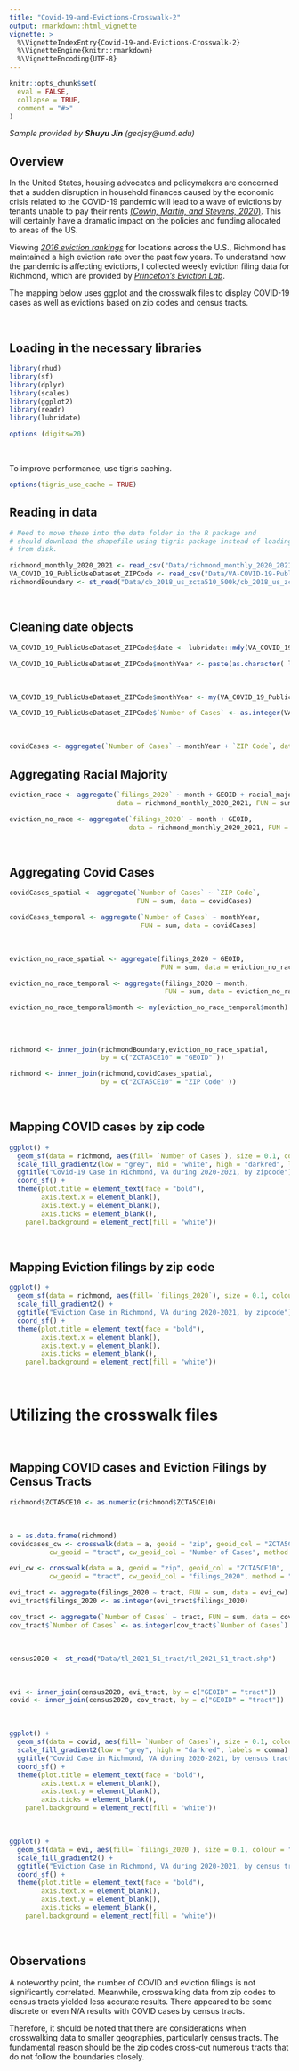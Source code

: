 ```yaml
---
title: "Covid-19-and-Evictions-Crosswalk-2"
output: rmarkdown::html_vignette
vignette: >
  %\VignetteIndexEntry{Covid-19-and-Evictions-Crosswalk-2}
  %\VignetteEngine{knitr::rmarkdown}
  %\VignetteEncoding{UTF-8}
---
```


```r
knitr::opts_chunk$set(
  eval = FALSE,
  collapse = TRUE,
  comment = "#>"
)
```

<i>Sample provided by <b>Shuyu Jin</b> (geojsy@umd.edu)</i>

## Overview

In the United States, housing advocates and policymakers are concerned that
a sudden disruption in household finances caused by the economic crisis related
to the COVID-19 pandemic will lead to a wave of evictions by tenants unable
to pay their rents [(*Cowin, Martin, and Stevens, 2020*)](https://www.clevelandfed.org/en/newsroom-and-events/publications/community-development-briefs/db-20200717-measuring-evictions-during-the-covid-19-crisis.aspx). This will
certainly have a dramatic impact on the policies and funding allocated to 
areas of the US.

Viewing [*2016 eviction rankings*](https://evictionlab.org/rankings/#/evictions?r=United%20States&a=0&d=evictionRate&lang=en) for locations across the U.S., Richmond has maintained a 
high eviction rate over the past few years. To understand how the pandemic is 
affecting evictions, I collected weekly eviction filing data for Richmond, which are
provided by [*Princeton’s Eviction Lab*](https://evictionlab.org/eviction-tracking/). 

The mapping below uses ggplot and the crosswalk files to 
display COVID-19 cases as well as evictions based on zip codes and
census tracts.

<br>

## Loading in the necessary libraries

```r
library(rhud)
library(sf)
library(dplyr)
library(scales)
library(ggplot2)
library(readr)
library(lubridate)

options (digits=20)
```

<br>

To improve performance, use tigris caching.

```r
options(tigris_use_cache = TRUE)
```

## Reading in data

```r

# Need to move these into the data folder in the R package and 
# should download the shapefile using tigris package instead of loading 
# from disk.

richmond_monthly_2020_2021 <- read_csv("Data/richmond_monthly_2020_2021.csv")
VA_COVID_19_PublicUseDataset_ZIPCode <- read_csv("Data/VA-COVID-19-PublicUseDataset-ZIPCode.csv")
richmondBoundary <- st_read("Data/cb_2018_us_zcta510_500k/cb_2018_us_zcta510_500k.shp")

```

<br>

## Cleaning date objects

```r

VA_COVID_19_PublicUseDataset_ZIPCode$date <- lubridate::mdy(VA_COVID_19_PublicUseDataset_ZIPCode$`Report Date`)

VA_COVID_19_PublicUseDataset_ZIPCode$monthYear <- paste(as.character( lubridate::month(VA_COVID_19_PublicUseDataset_ZIPCode$date)), "-", as.character( lubridate::year(VA_COVID_19_PublicUseDataset_ZIPCode$date)), sep="" )
```

<br> 
 
```r
VA_COVID_19_PublicUseDataset_ZIPCode$monthYear <- my(VA_COVID_19_PublicUseDataset_ZIPCode$monthYear)

VA_COVID_19_PublicUseDataset_ZIPCode$`Number of Cases` <- as.integer(VA_COVID_19_PublicUseDataset_ZIPCode$`Number of Cases`)
``` 

<br>
 
```r
covidCases <- aggregate(`Number of Cases` ~ monthYear + `ZIP Code`, data = VA_COVID_19_PublicUseDataset_ZIPCode, FUN = sum)
```
 
## Aggregating Racial Majority
 
```r
eviction_race <- aggregate(`filings_2020` ~ month + GEOID + racial_majority,
                           data = richmond_monthly_2020_2021, FUN = sum)

eviction_no_race <- aggregate(`filings_2020` ~ month + GEOID, 
                              data = richmond_monthly_2020_2021, FUN = sum)
```

<br>

## Aggregating Covid Cases

```r
covidCases_spatial <- aggregate(`Number of Cases` ~ `ZIP Code`,
                                FUN = sum, data = covidCases)

covidCases_temporal <- aggregate(`Number of Cases` ~ monthYear,
                                 FUN = sum, data = covidCases)
```

<br>

```r
eviction_no_race_spatial <- aggregate(filings_2020 ~ GEOID,
                                      FUN = sum, data = eviction_no_race)

eviction_no_race_temporal <- aggregate(filings_2020 ~ month,
                                       FUN = sum, data = eviction_no_race)

eviction_no_race_temporal$month <- my(eviction_no_race_temporal$month)

```

<br>

## 

```r
richmond <- inner_join(richmondBoundary,eviction_no_race_spatial, 
                       by = c("ZCTA5CE10" = "GEOID" ))

richmond <- inner_join(richmond,covidCases_spatial, 
                       by = c("ZCTA5CE10" = "ZIP Code" ))
```

<br>

## Mapping COVID cases by zip code

```r
ggplot() +
  geom_sf(data = richmond, aes(fill= `Number of Cases`), size = 0.1, colour = "grey") + 
  scale_fill_gradient2(low = "grey", mid = "white", high = "darkred", labels = comma) +
  ggtitle("Covid-19 Case in Richmond, VA during 2020-2021, by zipcode") +
  coord_sf() +
  theme(plot.title = element_text(face = "bold"),
        axis.text.x = element_blank(), 
        axis.text.y = element_blank(),
        axis.ticks = element_blank(),
    panel.background = element_rect(fill = "white"))
```

<br>

## Mapping Eviction filings by zip code

```r
ggplot() +
  geom_sf(data = richmond, aes(fill= `filings_2020`), size = 0.1, colour = "grey") + 
  scale_fill_gradient2() +
  ggtitle("Eviction Case in Richmond, VA during 2020-2021, by zipcode") +
  coord_sf() +
  theme(plot.title = element_text(face = "bold"),
        axis.text.x = element_blank(), 
        axis.text.y = element_blank(),
        axis.ticks = element_blank(),
    panel.background = element_rect(fill = "white"))
```

<br>

# Utilizing the crosswalk files

<br>

## Mapping COVID cases and Eviction Filings by Census Tracts

```r
richmond$ZCTA5CE10 <- as.numeric(richmond$ZCTA5CE10)
```

<br>

```r
a = as.data.frame(richmond)
covidcases_cw <- crosswalk(data = a, geoid = "zip", geoid_col = "ZCTA5CE10",
          cw_geoid = "tract", cw_geoid_col = "Number of Cases", method = "tot")

evi_cw <- crosswalk(data = a, geoid = "zip", geoid_col = "ZCTA5CE10",
          cw_geoid = "tract", cw_geoid_col = "filings_2020", method = "tot")
```
```r
evi_tract <- aggregate(filings_2020 ~ tract, FUN = sum, data = evi_cw)
evi_tract$filings_2020 <- as.integer(evi_tract$filings_2020)

cov_tract <- aggregate(`Number of Cases` ~ tract, FUN = sum, data = covidcases_cw)
cov_tract$`Number of Cases` <- as.integer(cov_tract$`Number of Cases`)
```

<br>

```r
census2020 <- st_read("Data/tl_2021_51_tract/tl_2021_51_tract.shp")
```

<br>

```r
evi <- inner_join(census2020, evi_tract, by = c("GEOID" = "tract"))
covid <- inner_join(census2020, cov_tract, by = c("GEOID" = "tract"))
```

<br>

```r
ggplot() +
  geom_sf(data = covid, aes(fill= `Number of Cases`), size = 0.1, colour = "grey") + 
  scale_fill_gradient2(low = "grey", high = "darkred", labels = comma) +
  ggtitle("Covid Case in Richmond, VA during 2020-2021, by census tract") +
  coord_sf() +
  theme(plot.title = element_text(face = "bold"),
        axis.text.x = element_blank(), 
        axis.text.y = element_blank(),
        axis.ticks = element_blank(),
    panel.background = element_rect(fill = "white"))
```

<br>

```r
ggplot() +
  geom_sf(data = evi, aes(fill= `filings_2020`), size = 0.1, colour = "grey") + 
  scale_fill_gradient2() +
  ggtitle("Eviction Case in Richmond, VA during 2020-2021, by census tract") +
  coord_sf() +
  theme(plot.title = element_text(face = "bold"),
        axis.text.x = element_blank(), 
        axis.text.y = element_blank(),
        axis.ticks = element_blank(),
    panel.background = element_rect(fill = "white"))
```

<br>

## Observations
A noteworthy point, the number of COVID and eviction filings is not 
significantly correlated. Meanwhile, crosswalking data from zip codes to census
tracts yielded less accurate results. There appeared to be some discrete or 
even N/A results with COVID cases by census tracts.  

Therefore, it should be noted that there are considerations when crosswalking
data to smaller geographies, particularly census tracts. The fundamental reason
should be the zip codes cross-cut numerous tracts that do not follow the 
boundaries closely. 
